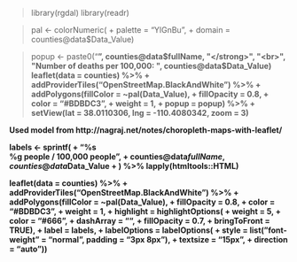 
> library(rgdal)
> library(readr)

> pal <- colorNumeric(
+     palette = "YlGnBu",
+     domain = counties@data$Data_Value)

> popup <- paste0("<strong>", counties@data$fullName, "</strong>", "<br>", "Number of deaths per 100,000: ", counties@data$Data_Value)
> leaflet(data = counties) %>%
+     addProviderTiles("OpenStreetMap.BlackAndWhite") %>%
+     addPolygons(fillColor = ~pal(Data_Value), 
+                 fillOpacity = 0.8, 
+                 color = "#BDBDC3", 
+                 weight = 1,
+                 popup = popup) %>%
+     setView(lat = 38.0110306, lng = -110.4080342, zoom = 3)


Used model from http://nagraj.net/notes/choropleth-maps-with-leaflet/


labels <- sprintf(
+     "<strong>%s</strong><br/>%g people / 100,000 people",
+     counties@data$fullName, counties@data$Data_Value
+ ) %>% lapply(htmltools::HTML)


leaflet(data = counties) %>%
+     addProviderTiles("OpenStreetMap.BlackAndWhite") %>%
+     addPolygons(fillColor = ~pal(Data_Value), 
+                 fillOpacity = 0.8, 
+                 color = "#BDBDC3", 
+                 weight = 1,
+                 highlight = highlightOptions(
+                     weight = 5,
+                     color = "#666",
+                     dashArray = "",
+                     fillOpacity = 0.7,
+                     bringToFront = TRUE),
+                     label = labels,
+                     labelOptions = labelOptions(
+                         style = list("font-weight" = "normal", padding = "3px 8px"),
+                         textsize = "15px",
+                         direction = "auto"))
